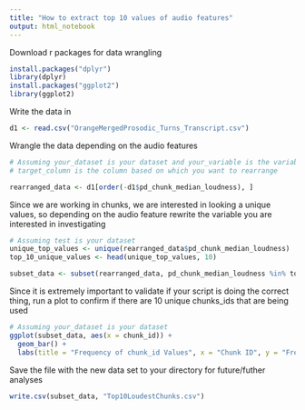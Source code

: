 ---
title: "How to extract top 10 values of audio features"
output: html_notebook
---

Download r packages for data wrangling
```{r}
install.packages("dplyr")
library(dplyr)
install.packages("ggplot2")
library(ggplot2)
```

Write the data in
```{r}
d1 <- read.csv("OrangeMergedProsodic_Turns_Transcript.csv")
```

Wrangle the data depending on the audio features
```{r}
# Assuming your_dataset is your dataset and your_variable is the variable you want to rearrange
# target_column is the column based on which you want to rearrange

rearranged_data <- d1[order(-d1$pd_chunk_median_loudness), ]

```


Since we are working in chunks, we are interested in looking a unique values, so depending on the audio feature rewrite the variable you are interested in investigating
```{r}
# Assuming test is your dataset
unique_top_values <- unique(rearranged_data$pd_chunk_median_loudness)
top_10_unique_values <- head(unique_top_values, 10)

subset_data <- subset(rearranged_data, pd_chunk_median_loudness %in% top_10_unique_values)


```

Since it is extremely important to validate if your script is doing the correct thing, run a plot to confirm if there are 10 unique chunks_ids that are being used
```{r}
# Assuming your_dataset is your dataset
ggplot(subset_data, aes(x = chunk_id)) +
  geom_bar() +
  labs(title = "Frequency of chunk_id Values", x = "Chunk ID", y = "Frequency")

```


Save the file with the new data set to your directory for future/futher analyses
```{r}
write.csv(subset_data, "Top10LoudestChunks.csv")

```

